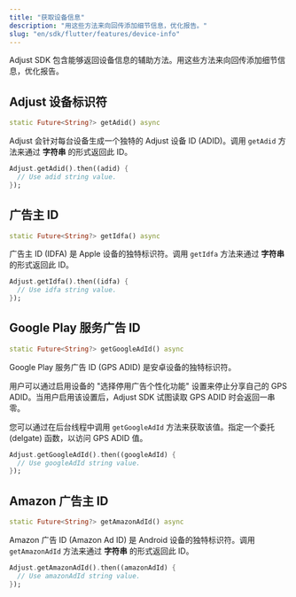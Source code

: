 ```yaml
---
title: "获取设备信息"
description: "用这些方法来向回传添加细节信息，优化报告。"
slug: "en/sdk/flutter/features/device-info"
---
```

Adjust SDK 包含能够返回设备信息的辅助方法。用这些方法来向回传添加细节信息，优化报告。

Adjust 设备标识符
------------

```dart
static Future<String?> getAdid() async
```

Adjust 会针对每台设备生成一个独特的 Adjust 设备 ID \(ADID\)。调用 `getAdid` 方法来通过 **字符串** 的形式返回此 ID。

```dart
Adjust.getAdid().then((adid) {
  // Use adid string value.
});
```

广告主 ID
------

```dart
static Future<String?> getIdfa() async
```

广告主 ID \(IDFA\) 是 Apple 设备的独特标识符。调用 `getIdfa` 方法来通过 **字符串** 的形式返回此 ID。

```dart
Adjust.getIdfa().then((idfa) {
  // Use idfa string value.
});
```

Google Play 服务广告 ID
-------------------

```dart
static Future<String?> getGoogleAdId() async
```

Google Play 服务广告 ID \(GPS ADID\) 是安卓设备的独特标识符。

用户可以通过启用设备的 "选择停用广告个性化功能" 设置来停止分享自己的 GPS ADID。当用户启用该设置后，Adjust SDK 试图读取 GPS ADID 时会返回一串零。

您可以通过在后台线程中调用 `getGoogleAdId` 方法来获取该值。指定一个委托 \(delgate\) 函数，以访问 GPS ADID 值。

```dart
Adjust.getGoogleAdId().then((googleAdId) {
  // Use googleAdId string value.
});
```

Amazon 广告主 ID
-------------

```dart
static Future<String?> getAmazonAdId() async
```

Amazon 广告 ID \(Amazon Ad ID\) 是 Android 设备的独特标识符。调用 `getAmazonAdId` 方法来通过 **字符串** 的形式返回此 ID。

```dart
Adjust.getAmazonAdId().then((amazonAdId) {
  // Use amazonAdId string value.
});
```

